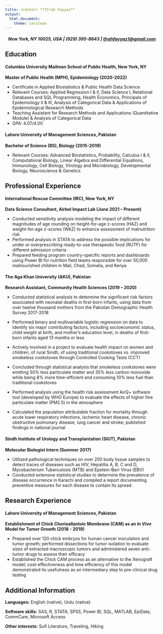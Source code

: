 ```yaml
---
title: <center> **Ifrah Fayyaz**
output: 
  html_document:
    theme: cerulean
---
```



<center> 
##### New York, NY 10025, USA | (929) 395-8643 | [ifrahfayyaz1@gmail.com](mailto:<ifrahfayyaz1@gmail.com>)
</center> 



## **Education**
#### Columbia University Mailman School of Public Health, New York, NY
**Master of Public Health (MPH), Epidemiology (2020-2022)**

- Certificate in Applied Biostatistics & Public Health Data Science 
- Relevant Courses: Applied Regression I & II, Data Science I, Relational Databases and SQL Programming, Health Economics, Principals of Epidemiology II & III, Analysis of Categorical Data & Applications of Epidemiological Research Methods
- Teaching Assistant for Research Methods and Applications (Quantitative Module) & Analysis of Categorical Data     
- GPA: 4.07/4.00

#### Lahore University of Management Sciences, Pakistan
**Bachelor of Science (BS), Biology (2015-2019)**

- Relevant Courses: Advanced Biostatistics, Probability, Calculus I & II, Computational Biology, Linear Algebra and Differential Equations, Immunology, Cell Biology, Virology and Microbiology, Developmental Biology, Neuroscience & Genetics 

## **Professional Experience**
#### International Rescue Committee (IRC), New York, NY
**Data Science Consultant, Airbel Impact Lab (June 2021 – Present)**

-	Conducted sensitivity analysis modeling the impact of different magnitudes of age rounding on height-for-age z-scores (HAZ) and weight-for-age z-scores (WAZ) to enhance assessment of malnutrition risk 
-	Performed analysis in STATA to address the possible implications for under or overprescribing ready-to-use therapeutic food (RUTF) for different admission criteria
-	Prepared feeding program country-specific reports and dashboards using Power BI for nutrition field teams responsible for over 50,000 malnourished children in Mali, Chad, Somalia, and Kenya

#### The Aga Khan University (AKU), Pakistan
**Research Assistant, Community Health Sciences	(2019 – 2020)**

-	Conducted statistical analysis to determine the significant risk factors associated with neonatal deaths in first-born infants, using data from over twelve thousand mothers from the Pakistan Demographic Health Survey 2017-2018
-	Performed binary and multivariable logistic regression on data to identify six major contributing factors, including socioeconomic status, child weight at birth, and mother’s education level, in deaths of first-born infants aged 13 months or less

-	Actively involved in a project to evaluate health impact on women and children, of rural Sindh, of using traditional cookstoves vs. improved smokeless cookstoves through Controlled Cooking Tests (CCT) 
-	Concluded through statistical analysis that smokeless cookstoves were emitting 50% less particulate matter and 35% less carbon monoxide while being 8% more time-efficient and consuming 10% less fuel than traditional cookstoves

-	Performed analysis using the health risk assessment AirQ+ software tool (developed by WHO Europe) to evaluate the effects of higher fine particulate matter (PM2.5) in the atmosphere
-	Calculated the population attributable fraction for mortality through acute lower respiratory infections, ischemic heart disease, chronic obstructive pulmonary disease, lung cancer and stroke; published findings in national journal

#### Sindh Institute of Urology and Transplantation (SIUT), Pakistan
**Molecular Biologist Intern (Summer 2017)**

-	Utilized pathological techniques on over 200 body tissue samples to detect traces of diseases such as HIV, Hepatitis A, B, C and D, Mycobacterium Tuberculosis (MTB) and Epstein-Barr Virus (EBV)
-	Conducted extensive statistical studies to determine the prevalence of disease occurrence in Karachi and compiled a report documenting preventive measures for each disease to contain its spread

## **Research Experience**
#### Lahore University of Management Sciences, Pakistan
**Establishment of Chick Chorioallantoic Membrane (CAM) as an *In Vivo* Model for Tumor Growth (2018 - 2019)**

- Prepared over 120 chick embryos for human cancer inoculation and tumor growth; performed dissections for tumor isolation to evaluate sizes of extracted macroscopic tumors and administered seven anti-tumor drugs to assess their efficacy
- Established the Chick CAM process as an alternative to the Xenograft model; cost-effectiveness and time efficiency of this model demonstrated its usefulness as an intermediary step to pre-clinical drug testing

## **Additional Information**
**Languages:** English (native), Urdu (native)

**Software skills:** SAS, R, STATA, SPSS, Power BI, SQL, MATLAB, EpiData, CommCare, Microsoft Access

**Other interests:** Sufi Literature, Traveling, Hiking









